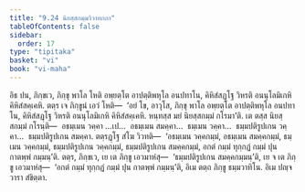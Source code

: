 ```yaml
---
title: "9.24 นิยสฺสกมฺมวิวาทกถา"
tableOfContents: false
sidebar:
  order: 17
type: "tipitaka"
basket: "vi"
book: "vi-maha"
---
```



<DynamicBreadcrumb />

<Division number="434" book="vi-maha">

<Paragraph number="1880" book="vi-maha">
อิธ ปน, ภิกฺขเว, ภิกฺขุ พาโล โหติ อพฺยตฺโต อาปตฺติพหุโล อนปทาโน, คิหิสํสฏฺโฐ วิหรติ อนนุโลมิเกหิ คิหิสํสคฺเคหิ. ตตฺร เจ ภิกฺขูนํ เอวํ โหติ—  ‘อยํ โข, อาวุโส, ภิกฺขุ พาโล อพฺยตฺโต อาปตฺติพหุโล อนปทาโน, คิหิสํสฏฺโฐ วิหรติ อนนุโลมิเกหิ คิหิสํสคฺเคหิ. หนฺทสฺส มยํ นิยสฺสกมฺมํ กโรมา’ติ. เต ตสฺส นิยสฺสกมฺมํ กโรนฺติ—  อธมฺเมน วคฺคา …เป…  อธมฺเมน สมคฺคา…  ธมฺเมน วคฺคา…  ธมฺมปติรูปเกน วคฺคา…  ธมฺมปติรูปเกน สมคฺคา. ตตฺรฏฺโฐ สํโฆ วิวทติ—  ‘อธมฺเมน วคฺคกมฺมํ, อธมฺเมน สมคฺคกมฺมํ, ธมฺเมน วคฺคกมฺมํ, ธมฺมปติรูปเกน วคฺคกมฺมํ, ธมฺมปติรูปเกน สมคฺคกมฺมํ, อกตํ กมฺมํ ทุกฺกฏํ กมฺมํ ปุน กาตพฺพํ กมฺมนฺ’ติ. ตตฺร, ภิกฺขเว, เย เต ภิกฺขู เอวมาหํสุ—  ‘ธมฺมปติรูปเกน สมคฺคกมฺมนฺ’ติ, เย จ เต ภิกฺขู เอวมาหํสุ—  ‘อกตํ กมฺมํ ทุกฺกฏํ กมฺมํ ปุน กาตพฺพํ กมฺมนฺ’ติ, อิเม ตตฺถ ภิกฺขู ธมฺมวาทิโน. อิเม ปญฺจ วารา สํขิตฺตา.
</Paragraph>
</Division>